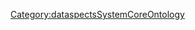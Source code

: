 {{PropertyPage
|SMWHasType=Text
}}
<noinclude>[[Category:dataspectsSystemCoreOntology]]</noinclude>
